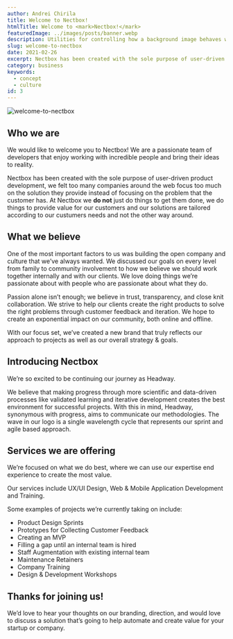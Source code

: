 ```yaml
---
author: Andrei Chirila
title: Welcome to Nectbox!
htmlTitle: Welcome to <mark>Nectbox!</mark>
featuredImage: ../images/posts/banner.webp
description: Utilities for controlling how a background image behaves when scrolling.
slug: welcome-to-nectbox
date: 2021-02-26
excerpt: Nectbox has been created with the sole purpose of user-driven product development, we felt too many companies around the web focus too much on the solution they provide instead of focusing on the problem that the customer has.
category: business
keywords:
  - concept
  - culture
id: 3
---
```


![welcome-to-nectbox](../images/posts/banner.webp)

## Who we are

We would like to welcome you to Nectbox! We are a passionate team of developers that enjoy working with incredible people and bring their ideas to reality.

Nectbox has been created with the sole purpose of user-driven product development, we felt too many companies around the web focus too much on the solution they provide instead of focusing on the problem that the customer has. At Nectbox we **do not** just do things to get them done, we do things to provide value for our customers and our solutions are tailored according to our custumers needs and not the other way around.

## What we believe

One of the most important factors to us was building the open company and culture that we’ve always wanted. We discussed our goals on every level from family to community involvement to how we believe we should work together internally and with our clients. We love doing things we’re passionate about with people who are passionate about what they do.

Passion alone isn’t enough; we believe in trust, transparency, and close knit collaboration. We strive to help our clients create the right products to solve the right problems through customer feedback and iteration. We hope to create an exponential impact on our community, both online and offline.

With our focus set, we’ve created a new brand that truly reflects our approach to projects as well as our overall strategy & goals.

## Introducing Nectbox

We’re so excited to be continuing our journey as Headway.

We believe that making progress through more scientific and data-driven processes like validated learning and iterative development creates the best environment for successful projects. With this in mind, Headway, synonymous with progress, aims to communicate our methodologies. The wave in our logo is a single wavelength cycle that represents our sprint and agile based approach.

## Services we are offering

We’re focused on what we do best, where we can use our expertise end experience to create the most value.

Our services include UX/UI Design, Web & Mobile Application Development and Training.

Some examples of projects we’re currently taking on include:

- Product Design Sprints
- Prototypes for Collecting Customer Feedback
- Creating an MVP
- Filling a gap until an internal team is hired
- Staff Augmentation with existing internal team
- Maintenance Retainers
- Company Training
- Design & Development Workshops

## Thanks for joining us!

We’d love to hear your thoughts on our branding, direction, and would love to discuss a solution that’s going to help automate and create value for your startup or company.
